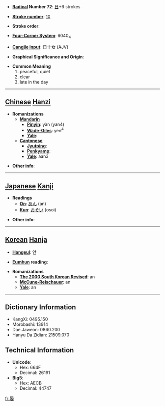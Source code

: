 * '''[[Wiktionary:Chinese radical index| Radical]] Number 72''': [[Wiktionary:Chinese radical index 日|日]]+6 strokes

* '''[[Wiktionary:Chinese total strokes index|Stroke number]]''': [[Wiktionary:Chinese total strokes index 10|10]]

* '''Stroke order''': 

* '''[[Wiktionary:Chinese four corner index|Four-Corner System]]''': 6040<sub>4</sub>

* '''[[Wiktionary:Chinese Cangjie index|Cangjie input]]''': 日十女 (AJV)

* '''Graphical Significance and Origin''': 

* '''Common Meaning'''
*#peaceful, quiet
*# clear
*# late in the day


----

== [[Chinese]] [[Hanzi]] ==

* '''Romanizations'''
** '''[[Mandarin]]'''
*** '''[[Pinyin]]''': yàn (yan4)
*** '''[[Wade-Giles]]''': yen<sup>4</sup>
*** '''[[Yale]]''': 
** '''[[Cantonese]]'''
*** '''[[Jyutping]]''':
*** '''[[Penkyamp]]''': 
*** '''[[Yale]]''': aan3

* '''Other info''': 

----

== [[Japanese]] [[Kanji]] ==

* '''Readings'''
** '''[[On]]''': [[あん]] (an)
** '''[[Kun]]''': [[おそい]] (osoi)

* '''Other info''':  

----

== [[Korean]] [[Hanja]] ==

* '''[[Hangeul]]''': 안

* '''[[Eumhun]] reading''': 

* '''Romanizations'''
** '''[[The 2000 South Korean Revised Romanization|The 2000 South Korean Revised]]''': an
** '''[[McCune-Reischauer]]''': an
** '''[[Yale]]''': an

----

== Dictionary Information ==

* KangXi: 0495.150
* Morobashi: 13914
* Dae Jaweon: 0860.200
* Hanyu Da Zidian: 21509.070

== Technical Information ==

* '''Unicode''':
** Hex: 664F
** Decimal: 26191
* '''Big5''':
** Hex: AECB
** Decimal: 44747

[[fr:晏]]